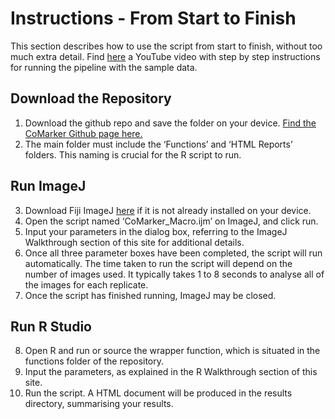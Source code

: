 # Instructions - From Start to Finish

This section describes how to use the script from start to finish, without too much extra detail. Find [here](https://www.youtube.com/watch?v=dDbgb5QRrnc) a YouTube video with step by step instructions for running the pipeline with the sample data.

## Download the Repository

1.  Download the github repo and save the folder on your device. [Find the CoMarker Github page here.](https://github.com/MAP-AD/CoMarker)
2.  The main folder must include the 'Functions' and 'HTML Reports' folders. This naming is crucial for the R script to run.

## Run ImageJ

3.  Download Fiji ImageJ [here](https://imagej.net/software/fiji/downloads) if it is not already installed on your device.
4.  Open the script named 'CoMarker_Macro.ijm' on ImageJ, and click run.
5.  Input your parameters in the dialog box, referring to the ImageJ Walkthrough section of this site for additional details.
6.  Once all three parameter boxes have been completed, the script will run automatically. The time taken to run the script will depend on the number of images used. It typically takes 1 to 8 seconds to analyse all of the images for each replicate.
7.  Once the script has finished running, ImageJ may be closed.

## Run R Studio

8.  Open R and run or source the wrapper function, which is situated in the functions folder of the repository.
9.  Input the parameters, as explained in the R Walkthrough section of this site.
10. Run the script. A HTML document will be produced in the results directory, summarising your results.

